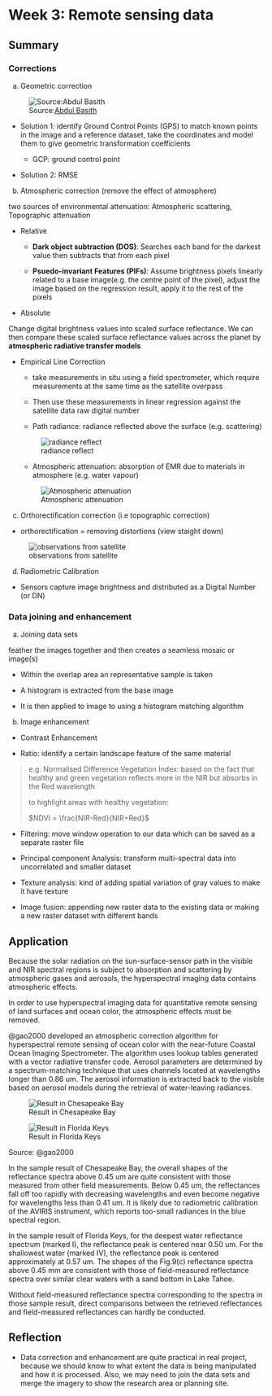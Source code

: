 # Week 3: Remote sensing data {.sec_wk3}

## Summary

### Corrections

a.  Geometric correction

![Source:[Abdul Basith](https://www.researchgate.net/figure/Geometric-correction-procedures_fig7_320710942)](img03/Geometric-correction.png){#fig-correction}

-   Solution 1: identify Ground Control Points (GPS) to match known points in the image and a reference dataset, take the coordinates and model them to give geometric transformation coefficients

    -   GCP: ground control point

-   Solution 2: RMSE

b.  Atmospheric correction (remove the effect of atmosphere)

two sources of environmental attenuation: Atmospheric scattering, Topographic attenuation

-   Relative

    -   **Dark object subtraction (DOS)**: Searches each band for the darkest value then subtracts that from each pixel

    -   **Psuedo-invariant Features (PIFs)**: Assume brightness pixels linearly related to a base image(e.g. the centre point of the pixel), adjust the image based on the regression result, apply it to the rest of the pixels

-   Absolute

Change digital brightness values into scaled surface reflectance. We can then compare these scaled surface reflectance values across the planet by **atmospheric radiative transfer models**

-   Empirical Line Correction

    -   take measurements in situ using a field spectrometer, which require measurements at the same time as the satellite overpass

    -   Then use these measurements in linear regression against the satellite data raw digital number

    -   Path radiance: radiance reflected above the surface (e.g. scattering)

    ![radiance reflect](img03/Path-radiance.png){#fig-radiance}

    -   Atmospheric attenuation: absorption of EMR due to materials in atmosphere (e.g. water vapour)

    ![Atmospheric attenuation](img03/Atmospheric-attenuation.png){#fig-EMRabsorption}

c.  Orthorectification correction (i.e topographic correction)

-   orthorectification = removing distortions (view staight down)

![observations from satellite](img03/observations-from-satellite.png)

d.  Radiometric Calibration

-   Sensors capture image brightness and distributed as a Digital Number (or DN)

### Data joining and enhancement

a.  Joining data sets

feather the images together and then creates a seamless mosaic or image(s)

-   Within the overlap area an representative sample is taken

-   A histogram is extracted from the base image

-   It is then applied to image to using a histogram matching algorithm

b.  Image enhancement

-   Contrast Enhancement

-   Ratio: identify a certain landscape feature of the same material

> e.g. Normalised Difference Vegetation Index: based on the fact that healthy and green vegetation reflects more in the NIR but absorbs in the Red wavelength
>
> to highlight areas with healthy vegetation:
>
> $NDVI = \frac{NIR-Red}{NIR+Red}$

-   Filtering: move window operation to our data which can be saved as a separate raster file

-   Principal component Analysis: transform multi-spectral data into uncorrelated and smaller dataset

-   Texture analysis: kind of adding spatial variation of gray values to make it have texture

-   Image fusion: appending new raster data to the existing data or making a new raster dataset with different bands

## Application

Because the solar radiation on the sun-surface-sensor path in the visible and NIR spectral regions is subject to absorption and scattering by atmospheric gases and aerosols, the hyperspectral imaging data contains atmospheric effects.

In order to use hyperspectral imaging data for quantitative remote sensing of land surfaces and ocean color, the atmospheric effects must be removed.

@gao2000 developed an atmospheric correction algorithm for hyperspectral remote sensing of ocean color with the near-future Coastal Ocean Imaging Spectrometer. The algorithm uses lookup tables generated with a vector radiative transfer code. Aerosol parameters are determined by a spectrum-matching technique that uses channels located at wavelengths longer than 0.86 um. The aerosol information is extracted back to the visible based on aerosol models during the retrieval of water-leaving radiances.

::: {#analysis_result layout-ncol="2"}
![Result in Chesapeake Bay](img03/app-radiance.png){#fig-app3result1}

![Result in Florida Keys](img03/app-result.png){#fig-app3result2}
:::

Source: @gao2000

In the sample result of Chesapeake Bay, the overall shapes of the reflectance spectra above 0.45 um are quite consistent with those measured from other field measurements. Below 0.45 um, the reflectances fall off too rapidly with decreasing wavelengths and even become negative for wavelengths less than 0.41 um. It is likely due to radiometric calibration of the AVIRIS instrument, which reports too-small radiances in the blue spectral region.

In the sample result of Florida Keys, for the deepest water reflectance spectrum (marked I), the reflectance peak is centered near 0.50 um. For the shallowest water (marked IV), the reflectance peak is centered approximately at 0.57 um. The shapes of the Fig.9(c) reflectance spectra above 0.45 mm are consistent with those of field-measured reflectance spectra over similar clear waters with a sand bottom in Lake Tahoe.

Without field-measured reflectance spectra corresponding to the spectra in those sample result, direct comparisons between the retrieved reflectances and field-measured reflectances can hardly be conducted.

## Reflection

-   Data correction and enhancement are quite practical in real project, because we should know to what extent the data is being manipulated and how it is processed. Also, we may need to join the data sets and merge the imagery to show the research area or planning site.


